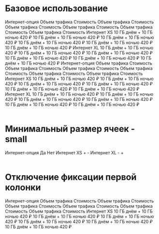 

# Базовое использование

<Playground>
    <Table>
        <TableRow head>
            <TableCell>Интернет-опция</TableCell>
            <TableCell>Объем трафика</TableCell>
            <TableCell>Стоимость</TableCell>
            <TableCell>Объем трафика</TableCell>
            <TableCell>Стоимость</TableCell>
            <TableCell>Объем трафика</TableCell>
            <TableCell>Стоимость</TableCell>
            <TableCell>Объем трафика</TableCell>
            <TableCell>Стоимость</TableCell>
            <TableCell>Объем трафика</TableCell>
            <TableCell>Стоимость</TableCell>
            <TableCell>Объем трафика</TableCell>
            <TableCell>Стоимость</TableCell>
        </TableRow>
        <TableRow>
            <TableCell>Интернет XS</TableCell>
            <TableCell>10 ГБ днём + 10 ГБ ночью</TableCell>
            <TableCell>420 ₽</TableCell>
            <TableCell>10 ГБ днём + 10 ГБ ночью</TableCell>
            <TableCell>420 ₽</TableCell>
            <TableCell>10 ГБ днём + 10 ГБ ночью</TableCell>
            <TableCell>420 ₽</TableCell>
            <TableCell>10 ГБ днём + 10 ГБ ночью</TableCell>
            <TableCell>420 ₽</TableCell>
            <TableCell>10 ГБ днём + 10 ГБ ночью</TableCell>
            <TableCell>420 ₽</TableCell>
            <TableCell>10 ГБ днём + 10 ГБ ночью</TableCell>
            <TableCell>420 ₽</TableCell>
        </TableRow>
        <TableRow>
            <TableCell>Интернет XL</TableCell>
            <TableCell>10 ГБ днём + 10 ГБ ночью</TableCell>
            <TableCell>420 ₽</TableCell>
            <TableCell>10 ГБ днём + 10 ГБ ночью</TableCell>
            <TableCell>420 ₽</TableCell>
            <TableCell>10 ГБ днём + 10 ГБ ночью</TableCell>
            <TableCell>420 ₽</TableCell>
            <TableCell>10 ГБ днём + 10 ГБ ночью</TableCell>
            <TableCell>420 ₽</TableCell>
            <TableCell>10 ГБ днём + 10 ГБ ночью</TableCell>
            <TableCell>420 ₽</TableCell>
            <TableCell>10 ГБ днём + 10 ГБ ночью</TableCell>
            <TableCell>420 ₽</TableCell>
        </TableRow>
            <TableRow head>
            <TableCell>Интернет-опция</TableCell>
            <TableCell>Объем трафика</TableCell>
            <TableCell>Стоимость</TableCell>
            <TableCell>Объем трафика</TableCell>
            <TableCell>Стоимость</TableCell>
            <TableCell>Объем трафика</TableCell>
            <TableCell>Стоимость</TableCell>
            <TableCell>Объем трафика</TableCell>
            <TableCell>Стоимость</TableCell>
            <TableCell>Объем трафика</TableCell>
            <TableCell>Стоимость</TableCell>
            <TableCell>Объем трафика</TableCell>
            <TableCell>Стоимость</TableCell>
        </TableRow>
        <TableRow>
            <TableCell>Интернет XS</TableCell>
            <TableCell>10 ГБ днём + 10 ГБ ночью</TableCell>
            <TableCell>420 ₽</TableCell>
            <TableCell>10 ГБ днём + 10 ГБ ночью</TableCell>
            <TableCell>420 ₽</TableCell>
            <TableCell>10 ГБ днём + 10 ГБ ночью</TableCell>
            <TableCell>420 ₽</TableCell>
            <TableCell>10 ГБ днём + 10 ГБ ночью</TableCell>
            <TableCell>420 ₽</TableCell>
            <TableCell>10 ГБ днём + 10 ГБ ночью</TableCell>
            <TableCell>420 ₽</TableCell>
            <TableCell>10 ГБ днём + 10 ГБ ночью</TableCell>
            <TableCell>420 ₽</TableCell>
        </TableRow>
        <TableRow>
            <TableCell>Интернет XL</TableCell>
            <TableCell>10 ГБ днём + 10 ГБ ночью</TableCell>
            <TableCell>420 ₽</TableCell>
            <TableCell>10 ГБ днём + 10 ГБ ночью</TableCell>
            <TableCell>420 ₽</TableCell>
            <TableCell>10 ГБ днём + 10 ГБ ночью</TableCell>
            <TableCell>420 ₽</TableCell>
            <TableCell>10 ГБ днём + 10 ГБ ночью</TableCell>
            <TableCell>420 ₽</TableCell>
            <TableCell>10 ГБ днём + 10 ГБ ночью</TableCell>
            <TableCell>420 ₽</TableCell>
            <TableCell>10 ГБ днём + 10 ГБ ночью</TableCell>
            <TableCell>420 ₽</TableCell>
        </TableRow>
    </Table>
</Playground>

# Минимальный размер ячеек - small

<Playground>
    <Table minCellSize="small">
        <TableRow head>
            <TableCell>Интернет-опция</TableCell>
            <TableCell>Да</TableCell>
            <TableCell>Нет</TableCell>
        </TableRow>
        <TableRow>
            <TableCell>Интернет XS</TableCell>
            <TableCell>+</TableCell>
            <TableCell>-</TableCell>
        </TableRow>
        <TableRow>
            <TableCell>Интернет XL</TableCell>
            <TableCell>-</TableCell>
            <TableCell>+</TableCell>
        </TableRow>
    </Table>
</Playground>

# Отключение фиксации первой колонки

<Playground>
    <Table fixColumn={false}>
        <TableRow head>
            <TableCell>Интернет-опция</TableCell>
            <TableCell>Объем трафика</TableCell>
            <TableCell>Стоимость</TableCell>
            <TableCell>Объем трафика</TableCell>
            <TableCell>Стоимость</TableCell>
            <TableCell>Объем трафика</TableCell>
            <TableCell>Стоимость</TableCell>
            <TableCell>Объем трафика</TableCell>
            <TableCell>Стоимость</TableCell>
            <TableCell>Объем трафика</TableCell>
            <TableCell>Стоимость</TableCell>
            <TableCell>Объем трафика</TableCell>
            <TableCell>Стоимость</TableCell>
        </TableRow>
        <TableRow>
            <TableCell>Интернет XS</TableCell>
            <TableCell>10 ГБ днём + 10 ГБ ночью</TableCell>
            <TableCell>420 ₽</TableCell>
            <TableCell>10 ГБ днём + 10 ГБ ночью</TableCell>
            <TableCell>420 ₽</TableCell>
            <TableCell>10 ГБ днём + 10 ГБ ночью</TableCell>
            <TableCell>420 ₽</TableCell>
            <TableCell>10 ГБ днём + 10 ГБ ночью</TableCell>
            <TableCell>420 ₽</TableCell>
            <TableCell>10 ГБ днём + 10 ГБ ночью</TableCell>
            <TableCell>420 ₽</TableCell>
            <TableCell>10 ГБ днём + 10 ГБ ночью</TableCell>
            <TableCell>420 ₽</TableCell>
        </TableRow>
    </Table>
</Playground>
